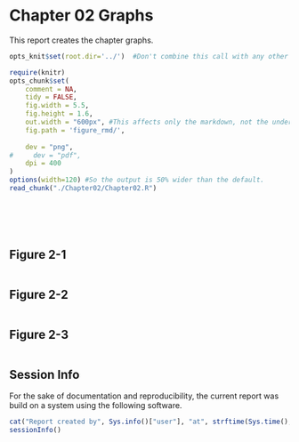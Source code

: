 Chapter 02 Graphs
=================================================
This report creates the chapter graphs.

<!--  Set the working directory to the repository's base directory; this assumes the report is nested inside of only one directory.-->
```r
opts_knit$set(root.dir='../')  #Don't combine this call with any other chunk -espeically one that uses file paths.
```

<!-- Set the report-wide options, and point to the external code file. -->
```r
require(knitr)
opts_chunk$set(
    comment = NA, 
    tidy = FALSE,
    fig.width = 5.5, 
    fig.height = 1.6, 
    out.width = "600px", #This affects only the markdown, not the underlying png file.  The height will be scaled appropriately.
    fig.path = 'figure_rmd/', 
    
    dev = "png",
#     dev = "pdf",
    dpi = 400
)
options(width=120) #So the output is 50% wider than the default.
read_chunk("./Chapter02/Chapter02.R") 
```
<!-- Load the packages.  Suppress the output when loading packages. --> 
```r
```

<!-- Load any Global functions and variables declared in the R file.  Suppress the output. --> 
```r
```

<!-- Declare any global functions specific to a Rmd output.  Suppress the output. --> 
```r
```

<!-- Load the datasets.   -->
```r
```

<!-- Tweak the datasets.   -->
```r
```

## Figure 2-1
```r
```

## Figure 2-2
```r
```

## Figure 2-3
```r
```

## Session Info
For the sake of documentation and reproducibility, the current report was build on a system using the following software.

```r
cat("Report created by", Sys.info()["user"], "at", strftime(Sys.time(), "%F, %T %z"))
sessionInfo()
```
